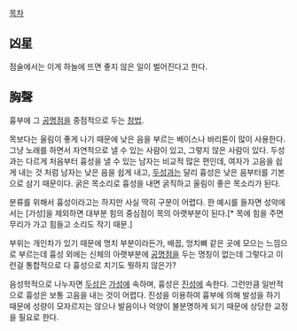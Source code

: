 [[목차]]

== 凶星 ==
점술에서는 이게 하늘에 뜨면 좋지 않은 일이 벌어진다고 한다.

== 胸聲 ==
흉부에 그 [[공명점]]을 중점적으로 두는 [[창법]].

목보다는 울림이 좋게 나기 때문에 낮은 음을 부르는 베이스나 바리톤이 많이 사용한다. 그냥 노래를 하면서 자연적으로 낼 수 있는 사람이 있고, 그렇지 않은 사람이 있다. 두성과는 다르게 처음부터 흉성을 낼 수 있는 남자는 비교적 많은 편인데, 여자가 고음을 쉽게 내는 것 처럼 남자는 낮은 음을 쉽게 내고, [[두성]]과는 달리 흉성은 낮은 음부터를 기본으로 삼기 때문이다. 굵은 목소리로 흉성을 내면 굵직하고 울림이 좋은 목소리가 된다.

분류를 위해서 흉성이라고는 하지만 사실 딱히 구분이 어렵다. 한 예시를 들자면 성악에서는 [가성]을 제외하면 대부분 힘의 중심점이 목의 아랫부분이 된다.[* 목에 힘을 주면 무리가 가고 힘들고 소리도 작기 때문.]

부위는 개인차가 있기 때문에 명치 부분이라든가, 배꼽, 엉치뼈 같은 곳에 모으는 느낌으로 부르는데 흉성 외에는 신체의 아랫부분에 [[공명점]]을 두는 명칭이 없는데 그렇다고 이런걸 통합적으로 다 흉성으로 치기도 뭣하지 않은가?

음성학적으로 나누자면 [[두성]]은 [[가성]]에 속하며, 흉성은 [[진성]]에 속한다. 그런만큼 일반적으로 흉성은 보통 고음을 내는 것이 어렵다. 진성을 이용하여 흉부에 의해 발성을 하기 때문에 성량이 모자르지는 않으나 발음이나 억양이 불분명하게 되기 때문에 상당한 교정을 필요로 한다.
